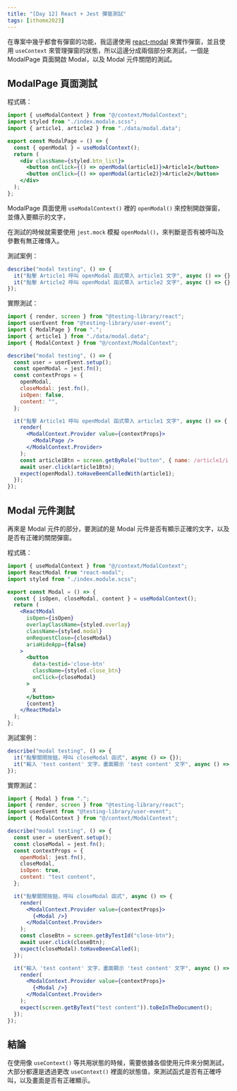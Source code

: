 ```yaml
---
title: "[Day 12] React + Jest 彈窗測試"
tags: [ithome2023]
---
```


在專案中幾乎都會有彈窗的功能，我這邊使用 [react-modal](https://www.npmjs.com/package/react-modal) 來實作彈窗，並且使用 `useContext` 來管理彈窗的狀態，所以這邊分成兩個部分來測試，一個是 ModalPage 頁面開啟 Modal，以及 Modal 元件關閉的測試。

## ModalPage 頁面測試

程式碼：

```jsx
import { useModalContext } from "@/context/ModalContext";
import styled from "./index.module.scss";
import { article1, article2 } from "./data/modal.data";

export const ModalPage = () => {
  const { openModal } = useModalContext();
  return (
    <div className={styled.btn_list}>
      <button onClick={() => openModal(article1)}>Article1</button>
      <button onClick={() => openModal(article2)}>Article2</button>
    </div>
  );
};
```

ModalPage 頁面使用 `useModalContext()` 裡的 `openModal()` 來控制開啟彈窗，並傳入要顯示的文字，

在測試的時候就需要使用 `jest.mock` 模擬 `openModal()`，來判斷是否有被呼叫及參數有無正確傳入。

測試案例：

```jsx
describe("modal testing", () => {
  it("點擊 Article1 呼叫 openModal 函式帶入 article1 文字", async () => {});
  it("點擊 Article2 呼叫 openModal 函式帶入 article2 文字", async () => {});
});
```

實際測試：

```jsx
import { render, screen } from "@testing-library/react";
import userEvent from "@testing-library/user-event";
import { ModalPage } from ".";
import { article1 } from "./data/modal.data";
import { ModalContext } from "@/context/ModalContext";

describe("modal testing", () => {
  const user = userEvent.setup();
  const openModal = jest.fn();
  const contextProps = {
    openModal,
    closeModal: jest.fn(),
    isOpen: false,
    content: "",
  };

  it("點擊 Article1 呼叫 openModal 函式帶入 article1 文字", async () => {
    render(
      <ModalContext.Provider value={contextProps}>
        <ModalPage />
      </ModalContext.Provider>
    );
    const article1Btn = screen.getByRole("button", { name: /article1/i });
    await user.click(article1Btn);
    expect(openModal).toHaveBeenCalledWith(article1);
  });
});
```

## Modal 元件測試

再來是 Modal 元件的部分，要測試的是 Modal 元件是否有顯示正確的文字，以及是否有正確的關閉彈窗。

程式碼：

```jsx
import { useModalContext } from "@/context/ModalContext";
import ReactModal from "react-modal";
import styled from "./index.module.scss";

export const Modal = () => {
  const { isOpen, closeModal, content } = useModalContext();
  return (
    <ReactModal
      isOpen={isOpen}
      overlayClassName={styled.overlay}
      className={styled.modal}
      onRequestClose={closeModal}
      ariaHideApp={false}
    >
      <button
        data-testid='close-btn'
        className={styled.close_btn}
        onClick={closeModal}
      >
        X
      </button>
      {content}
    </ReactModal>
  );
};
```

測試案例：

```jsx
describe("modal testing", () => {
  it("點擊關閉按鈕，呼叫 closeModal 函式", async () => {});
  it("輸入 'test content' 文字，畫面顯示 'test content' 文字", async () => {});
});
```

實際測試：

```jsx
import { Modal } from ".";
import { render, screen } from "@testing-library/react";
import userEvent from "@testing-library/user-event";
import { ModalContext } from "@/context/ModalContext";

describe("modal testing", () => {
  const user = userEvent.setup();
  const closeModal = jest.fn();
  const contextProps = {
    openModal: jest.fn(),
    closeModal,
    isOpen: true,
    content: "test content",
  };

  it("點擊關閉按鈕，呼叫 closeModal 函式", async () => {
    render(
      <ModalContext.Provider value={contextProps}>
        {<Modal />}
      </ModalContext.Provider>
    );
    const closeBtn = screen.getByTestId("close-btn");
    await user.click(closeBtn);
    expect(closeModal).toHaveBeenCalled();
  });

  it("輸入 'test content' 文字，畫面顯示 'test content' 文字", async () => {
    render(
      <ModalContext.Provider value={contextProps}>
        {<Modal />}
      </ModalContext.Provider>
    );
    expect(screen.getByText("test content")).toBeInTheDocument();
  });
});
```

## 結論

在使用像 `useContext()` 等共用狀態的時候，需要依據各個使用元件來分開測試，大部分都還是透過更改 `useContext()` 裡面的狀態值，來測試函式是否有正確呼叫，以及畫面是否有正確顯示。
